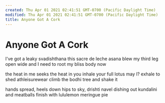 ```yaml
---
created: Thu Apr 01 2021 02:41:51 GMT-0700 (Pacific Daylight Time)
modified: Thu Apr 01 2021 02:41:51 GMT-0700 (Pacific Daylight Time)
title: Anyone Got A Cork
---
```

# Anyone Got A Cork
I've got a leaky svadishthana
this sacre de leche asana
blew my third leg open wide and I
need to root my bliss body now

the heat in me seeks the heat in you
inhale your full lotus may I?
exhale to shed athleisurewear
climb the bodhi tree and shake it

hands spread, heels down
hips to sky, drishti navel
dishing out kundalini and meatballs
finish with lululemon meringue pie
